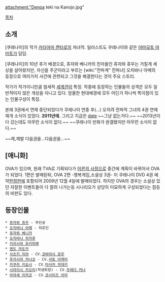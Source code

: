 attachment:"Denpa teki na Kanojo.jpg"

[[목차]]
== 소개 ==
[쿠레나이]의 작가 [[카타야마 켄타로]]의 처녀작. 일러스트도 쿠레나이와 같은 [[야마모토 야마토]]가 담담.

[쿠레나이]의 10년 후가 배경으로, 쥬자와 베니카의 친아들인 쥬자와 쥬우는 거칠게 세상을 살아왔지만, 자신을 주군이라고 부르는 [wiki:"전파계" 전파녀] 오치바나 아메의 등장으로 여러가지 사건에 관련되고 그것을 해결한다는 것이 주요 스토리.

작가가 작가이니만큼 염세적 [[세계관]]이 특징.
작중에 등장하는 인물들의 성격은 모두 일반적이지 않은 개성을 지니고 있다. 암울한 현대배경에 모두 어딘가 하나씩 특이점이 있는 인물구성이 특징.

본래 3권에서 연재 중단되었다가 쿠레나이 연중 후(...) 오히려 전파적 그녀의 4권 연재 재개 소식이 있었다. '''2011년에.''' 그리고 지금은 [[date]] ~~그냥 없는거다.~~ ~~2013년이 다 갔는데도 아무런 소식이 없다.~~ ~~쿠레나이 만화가 완결됐지만 아무런 소식이 없다.~~

~~제,제발 다음권을...다음권을...~~

== [애니화] ==
OVA가 있으며, 원래 TVA로 기획되다가 [[어른의 사정]]으로 중간에 계획이 바뀌어서 OVA가 되었다. 1편은 발매된뒤, OVA 2편 -행복게임,소설상 3권- 이 쿠레나이 DVD 4권 예약[[한정판]]에 포함되어  2009년 12월 4일에 발매되었다.
하지만 OVA의 경우는 소설상 있던 자잘한 이벤트들이 다 잘려 나가는등 시나리오가 상당히 미묘하게 구성되었다는 점등의 비판도 있다.

== 등장인물 ==
 * [[쥬자와 쥬우]] - 주인공
 * [[오치바나 아메]] - 히로인
 * [[쥬자와 베니카]]
 * [[오치바나 히카루]]
 * [[키리시마 유키히메]]
 * [[엔도 마도카]]
 * [[사츠키 미야]] - CV.[[코바야시 유우]]
 * [[후지시마 카나코]] - CV.[[사토 아케미]]
 * [[카쿠라 키요시]] - CV.[[타사카 히데키]]
 * [[시라이시 카오리]](학생회장) - CV.[[우에다 카나]]
 * [[아야세 미치코]] - CV.[[코시미즈 아미]]
